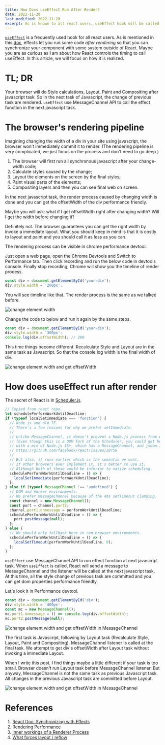 ```yaml
---
title: How Does useEffect Run After Render?
date: 2022-11-20
last-modified: 2022-11-20
excerpt: As is known to all react users, useEffect hook will be called after render. Let's get into React to learn how it is realized.
---
```


[`useEffect`](https://beta.reactjs.org/apis/react/useEffect) is a frequently used hook for all react users.
As is mentioned in this [doc](https://beta.reactjs.org/learn/synchronizing-with-effects),
effects let you run some code _after rendering_ so that you can synchronize your component with some system outside of React.
Maybe you are as curious as I am about how React controls the timing to call useEffect.
In this article, we will focus on how it is realized.

# TL; DR

Your browser will do Style calculations, Layout, Paint and Compositing after javascript task.
So in the next task of Javascript, the change of previous task are rendered.
`useEffect` use MessageChannel API to call the effect function in the next javascript task.

# The browser's rendering pipeline

Imagining changing the width of a div in your site using javascript, the browser won't immediately commit it to render.
(The rendering pipeline is very complicated, we just focus on the process and don't need to go deep.)

1. The browser will first run all synchronous javascript after your change-width code;
2. Calculate styles caused by the change;
3. Layout the elements on the screen by the final styles;
4. Paint visual parts of the elements;
5. Compositing layers and then you can see final web on screen.

In the next javascript task, the render process caused by changing width is done and you can get the offsetWidth of the div performance friendly.

Maybe you will ask: what if I get offsetWidth right after changing width? Will I get the width before changing it?

Definitely not. The browser guarantees you can get the right width by invoke a immediate layout.
What you should keep in mind is that it is costly to layout and paint and you should call it as less as you can.

The rendering process can be visible in chrome performance devtool.

Just open a web page, open the Chrome Devtools and Switch to Performance tab.
Then click recording and run the below code in devtools console.
Finally stop recording, Chrome will show you the timeline of render process.

```js
const div = document.getElementById('your-div');
div.style.width = '200px';
```
You will see timeline like that. The render process is the same as we talked before.

![change element width](./images/how-does-useEffect-run-after-render/change-width.png)

Change the code to below and run it again by the same steps.

```js
const div = document.getElementById('your-div');
div.style.width = '300px';
console.log(div.offsetWidth); // 200
```

This time things become different. Recalculate Style and Layout are in the same task as Javascript.
So that the console log width is the final width of div.

![change element width and get offsetWidth](./images/how-does-useEffect-run-after-render/change-width-get-offsetWidth.png)

# How does useEffect run after render

The secret of React is in [Scheduler.js](https://github.com/facebook/react/blob/HEAD/packages/scheduler/src/forks/Scheduler.js#L599-L630).

```js
// Copied from react repo.
let schedulePerformWorkUntilDeadline;
if (typeof localSetImmediate === 'function') {
  // Node.js and old IE.
  // There's a few reasons for why we prefer setImmediate.
  //
  // Unlike MessageChannel, it doesn't prevent a Node.js process from exiting.
  // (Even though this is a DOM fork of the Scheduler, you could get here
  // with a mix of Node.js 15+, which has a MessageChannel, and jsdom.)
  // https://github.com/facebook/react/issues/20756
  //
  // But also, it runs earlier which is the semantic we want.
  // If other browsers ever implement it, it's better to use it.
  // Although both of these would be inferior to native scheduling.
  schedulePerformWorkUntilDeadline = () => {
    localSetImmediate(performWorkUntilDeadline);
  };
} else if (typeof MessageChannel !== 'undefined') {
  // DOM and Worker environments.
  // We prefer MessageChannel because of the 4ms setTimeout clamping.
  const channel = new MessageChannel();
  const port = channel.port2;
  channel.port1.onmessage = performWorkUntilDeadline;
  schedulePerformWorkUntilDeadline = () => {
    port.postMessage(null);
  };
} else {
  // We should only fallback here in non-browser environments.
  schedulePerformWorkUntilDeadline = () => {
    localSetTimeout(performWorkUntilDeadline, 0);
  };
}
```

`useEffect` use MessageChannel API to run effect function at next javascript task.
When `useEffect` is called, React will send a message to MessageChannel and the listener will be called at the next javascript task.
At this time, all the style change of previous task are committed and you can get dom properties performance friendly.

Let's look it in Performance devtool.

```js
const div = document.getElementById('div');
div.style.width = '400px';
const mc = new MessageChannel();
mc.port1.onmessage = () => console.log(div.offsetWidth);
mc.port2.postMessage(null);
```

![change element width and get offsetWidth in MessageChannel](./images/how-does-useEffect-run-after-render/change-width-MessageChannel-get-offsetWidth.png)

The first task is Javascript, following by Layout task (Recalculate Style, Layout, Paint and Compositing). MessageChannel listener is called at the final task.
We attempt to get div's offsetWidth after Layout task without invoking a immediate Layout.

When I write this post, I find things maybe a little different if your task is too small.
Browser doesn't run Layout task before MessageChannel listener.
But anyway, MessageChannel is not the same task as previous Javascript task. 
All changes in the previous Javascript task are committed before Layout.

![change element width and get offsetWidth in MessageChannel](./images/how-does-useEffect-run-after-render/change-width-MessageChannel-get-offsetWidth-in-same-task.png)

# References

1. [React Doc: Synchronizing with Effects](https://beta.reactjs.org/learn/synchronizing-with-effects)
2. [Rendering Performance](https://web.dev/rendering-performance/)
3. [Inner workings of a Renderer Process](https://developer.chrome.com/blog/inside-browser-part3/)
4. [What forces layout / reflow](https://gist.github.com/paulirish/5d52fb081b3570c81e3a)
